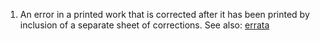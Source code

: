 #An error in a printed work that is corrected after it has been printed by inclusion of a separate sheet of corrections.  See also: [[errata]]